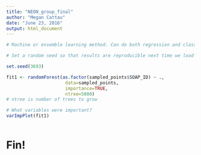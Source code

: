 ```yaml
---
title: "NEON_group_final"
author: "Megan Cattau"
date: "June 23, 2016"
output: html_document
---
```



```r
# Machine or ensemble learning method. Can do both regression and classification tasks, and undertakes dimensional reduction methods, treats missing values, outlier values and other essential steps of data exploration. It is a type of ensemble learning method, where multiple CART models are combined

# Set a random seed so that results are reproducible next time we load the code - because this process has two sources of randomness (bagging for bootstrap aggregating takes subset of rows and only running subset of samples each time and subset of predictor variables (sqrt of those available))

set.seed(3693)

fit1 <- randomForest(as.factor(sampled_points$SOAP_ID) ~ .,
                      data=sampled_points, 
                      importance=TRUE, 
                      ntree=5000)
# ntree is number of trees to grow

# What variables were important?
varImpPlot(fit1)



```

# Fin!




